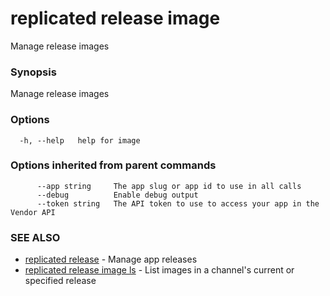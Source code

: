 # replicated release image

Manage release images

### Synopsis

Manage release images

### Options

```
  -h, --help   help for image
```

### Options inherited from parent commands

```
      --app string     The app slug or app id to use in all calls
      --debug          Enable debug output
      --token string   The API token to use to access your app in the Vendor API
```

### SEE ALSO

* [replicated release](replicated-cli-release)	 - Manage app releases
* [replicated release image ls](replicated-cli-release-image-ls)	 - List images in a channel's current or specified release

